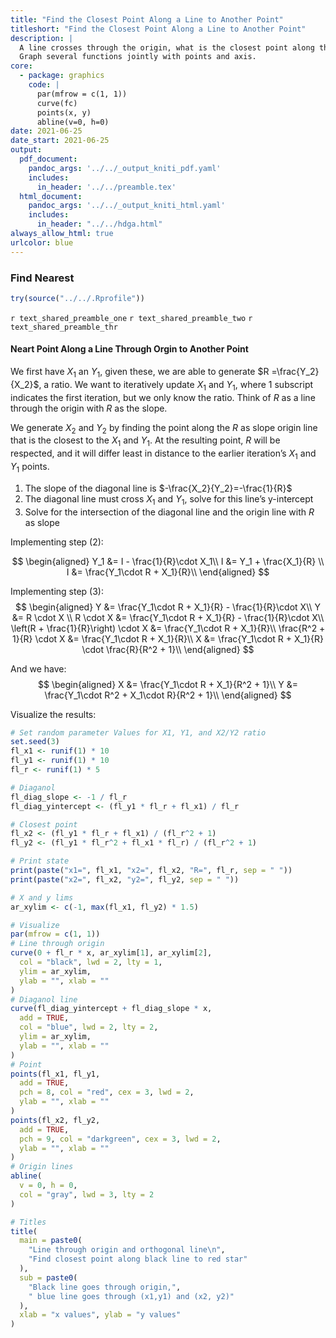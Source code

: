 ```yaml
---
title: "Find the Closest Point Along a Line to Another Point"
titleshort: "Find the Closest Point Along a Line to Another Point"
description: |
  A line crosses through the origin, what is the closest point along this line to another point.
  Graph several functions jointly with points and axis.
core:
  - package: graphics
    code: |
      par(mfrow = c(1, 1))
      curve(fc)
      points(x, y)
      abline(v=0, h=0)
date: 2021-06-25
date_start: 2021-06-25
output:
  pdf_document:
    pandoc_args: '../../_output_kniti_pdf.yaml'
    includes:
      in_header: '../../preamble.tex'
  html_document:
    pandoc_args: '../../_output_kniti_html.yaml'
    includes:
      in_header: "../../hdga.html"
always_allow_html: true
urlcolor: blue
---
```


### Find Nearest

```r
try(source("../../.Rprofile"))
```

`r text_shared_preamble_one`
`r text_shared_preamble_two`
`r text_shared_preamble_thr`

#### Neart Point Along a Line Through Orgin to Another Point

We first have $X_1$ an $Y_1$, given these, we are able to generate $R =\frac{Y_2}{X_2}$, a ratio. We want to iteratively update $X_1$ and $Y_1$, where $1$ subscript indicates the first iteration, but we only know the ratio. Think of $R$ as a line through the origin with $R$ as the slope.

We generate $X_2$ and $Y_2$ by finding the point along the $R$ as slope origin line that is the closest to the $X_1$ and $Y_1$. At the resulting point, $R$ will be respected, and it will differ least in distance to the earlier iteration's $X_1$ and $Y_1$ points.

1. The slope of the diagonal line is $-\frac{X_2}{Y_2}=-\frac{1}{R}$
2. The diagonal line must cross $X_1$ and $Y_1$, solve for this line's y-intercept
3. Solve for the intersection of the diagonal line and the origin line with $R$ as slope

Implementing step (2):

$$
\begin{aligned}
Y_1 &= I - \frac{1}{R}\cdot X_1\\
I &= Y_1 + \frac{X_1}{R} \\
I &=  \frac{Y_1\cdot R + X_1}{R}\\
\end{aligned}
$$

Implementing step (3):
$$
\begin{aligned}
Y &= \frac{Y_1\cdot R + X_1}{R} - \frac{1}{R}\cdot X\\
Y &= R \cdot X \\
R \cdot X &= \frac{Y_1\cdot R + X_1}{R} - \frac{1}{R}\cdot X\\
\left(R + \frac{1}{R}\right) \cdot X &= \frac{Y_1\cdot R + X_1}{R}\\
\frac{R^2 + 1}{R} \cdot X &= \frac{Y_1\cdot R + X_1}{R}\\
X &= \frac{Y_1\cdot R + X_1}{R} \cdot \frac{R}{R^2 + 1}\\
\end{aligned}
$$

And we have:
$$
\begin{aligned}
X &= \frac{Y_1\cdot R + X_1}{R^2 + 1}\\
Y &= \frac{Y_1\cdot R^2 + X_1\cdot R}{R^2 + 1}\\
\end{aligned}
$$

Visualize the results:

```r
# Set random parameter Values for X1, Y1, and X2/Y2 ratio
set.seed(3)
fl_x1 <- runif(1) * 10
fl_y1 <- runif(1) * 10
fl_r <- runif(1) * 5

# Diaganol
fl_diag_slope <- -1 / fl_r
fl_diag_yintercept <- (fl_y1 * fl_r + fl_x1) / fl_r

# Closest point
fl_x2 <- (fl_y1 * fl_r + fl_x1) / (fl_r^2 + 1)
fl_y2 <- (fl_y1 * fl_r^2 + fl_x1 * fl_r) / (fl_r^2 + 1)

# Print state
print(paste("x1=", fl_x1, "x2=", fl_x2, "R=", fl_r, sep = " "))
print(paste("x2=", fl_x2, "y2=", fl_y2, sep = " "))

# X and y lims
ar_xylim <- c(-1, max(fl_x1, fl_y2) * 1.5)

# Visualize
par(mfrow = c(1, 1))
# Line through origin
curve(0 + fl_r * x, ar_xylim[1], ar_xylim[2],
  col = "black", lwd = 2, lty = 1,
  ylim = ar_xylim,
  ylab = "", xlab = ""
)
# Diaganol line
curve(fl_diag_yintercept + fl_diag_slope * x,
  add = TRUE,
  col = "blue", lwd = 2, lty = 2,
  ylim = ar_xylim,
  ylab = "", xlab = ""
)
# Point
points(fl_x1, fl_y1,
  add = TRUE,
  pch = 8, col = "red", cex = 3, lwd = 2,
  ylab = "", xlab = ""
)
points(fl_x2, fl_y2,
  add = TRUE,
  pch = 9, col = "darkgreen", cex = 3, lwd = 2,
  ylab = "", xlab = ""
)
# Origin lines
abline(
  v = 0, h = 0,
  col = "gray", lwd = 3, lty = 2
)

# Titles
title(
  main = paste0(
    "Line through origin and orthogonal line\n",
    "Find closest point along black line to red star"
  ),
  sub = paste0(
    "Black line goes through origin,",
    " blue line goes through (x1,y1) and (x2, y2)"
  ),
  xlab = "x values", ylab = "y values"
)
```
